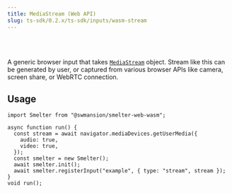 ```yaml
---
title: MediaStream (Web API)
slug: ts-sdk/0.2.x/ts-sdk/inputs/wasm-stream
---
```



<Badge text="Browser (WASM)" variant="tip" size="large" />

<br />

<br />

A generic browser input that takes [`MediaStream`](https://developer.mozilla.org/en-US/docs/Web/API/MediaStream) object.
Stream like this can be generated by user, or captured from various browser APIs like camera, screen share, or WebRTC connection.

## Usage

```tsx title=mediaStreamInputExample.tsx
import Smelter from "@swmansion/smelter-web-wasm";

async function run() {
  const stream = await navigator.mediaDevices.getUserMedia({
    audio: true,
    video: true,
  });
  const smelter = new Smelter();
  await smelter.init();
  await smelter.registerInput("example", { type: "stream", stream });
}
void run();
```
